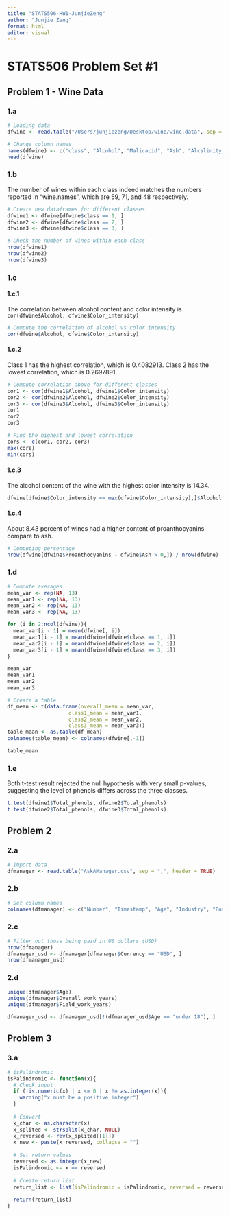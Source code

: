 ```yaml
---
title: "STATS506-HW1-JunjieZeng"
author: "Junjie Zeng"
format: html
editor: visual
---
```


# STATS506 Problem Set #1

## Problem 1 - Wine Data

### 1.a

```r
# Loading data
dfwine <- read.table("/Users/junjiezeng/Desktop/wine/wine.data", sep = ",")
```

```r
# Change column names
names(dfwine) <- c("class", "Alcohol", "Malicacid", "Ash", "Alcalinity_of_ash", "Magnesium", "Total_phenols", "Flavanoids", "Nonflavanoid_phenols", "Proanthocyanins","Color_intensity", "Hue", "OD280_OD315_of_diluted_wines", "Proline")
head(dfwine)
```

### 1.b

The number of wines within each class indeed matches the numbers reported in "wine.names", which are 59, 71, and 48 respectively.

```r
# Create new dataframes for different classes
dfwine1 <- dfwine[dfwine$class == 1, ]
dfwine2 <- dfwine[dfwine$class == 2, ]
dfwine3 <- dfwine[dfwine$class == 3, ]
```

```r
# Check the number of wines within each class
nrow(dfwine1)
nrow(dfwine2)
nrow(dfwine3)
```

### 1.c

#### 1.c.1

The correlation between alcohol content and color intensity is `cor(dfwine$Alcohol, dfwine$Color_intensity)`

```r
# Compute the correlation of alcohol vs color intensity
cor(dfwine$Alcohol, dfwine$Color_intensity)
```

#### 1.c.2

Class 1 has the highest correlation, which is 0.4082913. Class 2 has the lowest correlation, which is 0.2697891.

```r
# Compute correlation above for different classes
cor1 <- cor(dfwine1$Alcohol, dfwine1$Color_intensity)
cor2 <- cor(dfwine2$Alcohol, dfwine2$Color_intensity)
cor3 <- cor(dfwine3$Alcohol, dfwine3$Color_intensity)
cor1
cor2
cor3
```

```r
# Find the highest and lowest correlation
cors <- c(cor1, cor2, cor3)
max(cors)
min(cors)
```

#### 1.c.3

The alcohol content of the wine with the highest color intensity is 14.34.

```r
dfwine[dfwine$Color_intensity == max(dfwine$Color_intensity),]$Alcohol
```

#### 1.c.4
About 8.43 percent of wines had a higher content of proanthocyanins compare to ash. 
```r
# Computing percentage
nrow(dfwine[dfwine$Proanthocyanins - dfwine$Ash > 0,]) / nrow(dfwine)
```



### 1.d
```r
# Compute averages
mean_var <- rep(NA, 13)
mean_var1 <- rep(NA, 13)
mean_var2 <- rep(NA, 13)
mean_var3 <- rep(NA, 13)

for (i in 2:ncol(dfwine)){
  mean_var[i - 1] = mean(dfwine[, i])
  mean_var1[i - 1] = mean(dfwine[dfwine$class == 1, i])
  mean_var2[i - 1] = mean(dfwine[dfwine$class == 2, i])
  mean_var3[i - 1] = mean(dfwine[dfwine$class == 3, i])
}

mean_var
mean_var1
mean_var2
mean_var3
```

```r
# Create a table
df_mean <- t(data.frame(overall_mean = mean_var,
                    class1_mean = mean_var1,
                    class2_mean = mean_var2,
                    class3_mean = mean_var3))
table_mean <- as.table(df_mean)
colnames(table_mean) <- colnames(dfwine[,-1])
```
```r
table_mean
```

### 1.e
Both t-test result rejected the null hypothesis with very small p-values, suggesting the level of phenols differs across the three classes. 
```r
t.test(dfwine1$Total_phenols, dfwine2$Total_phenols)
t.test(dfwine2$Total_phenols, dfwine3$Total_phenols)
```

## Problem 2
### 2.a
```r
# Import data
dfmanager <- read.table("AskAManager.csv", sep = ",", header = TRUE)
```

### 2.b
```r
# Set column names
colnames(dfmanager) <- c("Number", "Timestamp", "Age", "Industry", "Position", "Position_supplement", "Salary", "Additional_compensation", "Currency", "Other_currency", "Income_supplement", "Country", "State", "City", "Overall_work_years", "Field_work_years", "Level_of_education", "Gender", "Race")
```

### 2.c
```r
# Filter out those being paid in US dollars (USD)
nrow(dfmanager)
dfmanager_usd <- dfmanager[dfmanager$Currency == "USD", ]
nrow(dfmanager_usd)
```

### 2.d
```r
unique(dfmanager$Age)
unique(dfmanager$Overall_work_years)
unique(dfmanager$Field_work_years)
```
```r
dfmanager_usd <- dfmanager_usd[!(dfmanager_usd$Age == "under 18"), ]
```


## Problem 3
### 3.a


```r
# isPalindromic
isPalindromic <- function(x){
  # Check input
  if (!is.numeric(x) | x <= 0 | x != as.integer(x)){
    warning("x must be a positive integer")
  }
  
  # Convert
  x_char <- as.character(x)
  x_splited <- strsplit(x_char, NULL)
  x_reversed <- rev(x_splited[[1]])
  x_new <- paste(x_reversed, collapse = "")
  
  # Set return values
  reversed <- as.integer(x_new)
  isPalindromic <- x == reversed
  
  # Create return list
  return_list <- list(isPalindromic = isPalindromic, reversed = reversed)
  
  return(return_list)
}
```

